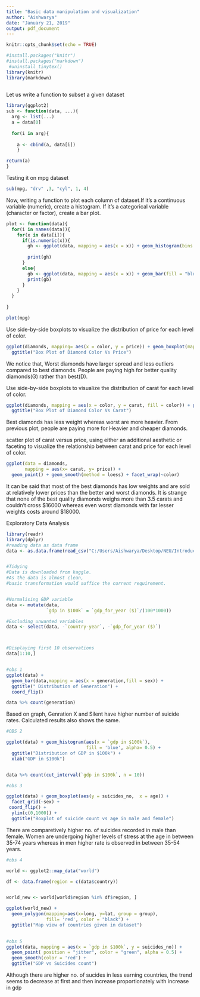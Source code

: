 ---
title: "Basic data manipulation and visualization"
author: "Aishwarya"
date: "January 21, 2019"
output: pdf_document
---

```{r setup, include=FALSE}
knitr::opts_chunk$set(echo = TRUE)

#install.packages("knitr")
#install.packages("markdown")
 #uninstall_tinytex()
library(knitr)
library(markdown)
 
```
                             


Let us write a function to subset a given  dataset

```{r }
library(ggplot2)
sub <- function(data, ...){
  arg <- list(...)
  a = data[0]
    
  for(i in arg){
    
    a <- cbind(a, data[i])
    }

return(a)
}
```

Testing it on mpg dataset
```{r cars}
sub(mpg, "drv" ,3, "cyl", 1, 4)
```


Now, writing a function to plot each column of dataset.If it’s a continuous variable (numeric), create a histogram. If it’s a categorical variable (character or factor),
create a bar plot.
```{r pressure, echo=TRUE}
plot <- function(data){
  for(i in names(data)){
    for(x in data[i]){
      if(is.numeric(x)){
        gh <- ggplot(data, mapping = aes(x = x)) + geom_histogram(bins = 10, fill ="yellow" , color ="green" ) + labs(x = i) 
       
        print(gh)
      }
      else{
        gb <- ggplot(data, mapping = aes(x = x)) + geom_bar(fill = "blue", color = "red") + labs(x=i) 
        print(gb)
      }
    }
  }
  
}

plot(mpg)
```





Use side-by-side boxplots to visualize the distribution of price for each level of color.
```{r}
ggplot(diamonds, mapping= aes(x = color, y = price)) + geom_boxplot(mapping= aes(fill = color)) + 
  ggtitle("Box Plot of Diamond Color Vs Price")

```
We notice that,
Worst diamonds have larger spread and less outliers compared to best diamonds.
People are paying high for better quality diamonds(G) rather than best(D).


Use side-by-side boxplots to visualize the distribution of carat for each level of color.

```{r}
ggplot(diamonds, mapping = aes(x = color, y = carat, fill = color)) + geom_boxplot() +
  ggtitle("Box Plot of Diamond Color Vs Carat")
```
             
Best diamonds has less weight whereas worst are more heavier.
From previous plot, people are paying more for Heavier and cheaper diamonds.                           
                                        
                                        
scatter plot of carat versus price, using either an additional aesthetic or faceting to visualize the
relationship between carat and price for each level of color.

```{r}

ggplot(data = diamonds,
       mapping = aes(x= carat, y= price)) +
  geom_point() + geom_smooth(method = loess) + facet_wrap(~color)
```
                                        
It can be said that most of the best diamonds has low weights and are sold at relatively lower prices than the better and worst diamonds. 
It is strange that none of the best quality diamonds weighs more than 3.5 carats and couldn't cross \$16000 whereas even worst diamonds with far lesser weights costs around \$18000.
          
          
Exploratory Data Analysis                        
```{r}

library(readr)
library(dplyr)
#reading data as data frame
data <- as.data.frame(read_csv("C:/Users/Aishwarya/Desktop/NEU/Introduction to Data management/hw3/master.csv"))


#Tidying
#Data is downloaded from kaggle.
#As the data is almost clean, 
#basic transformation would suffice the current requirement.


#Normalising GDP variable
data <- mutate(data,
               `gdp in $100k` = `gdp_for_year ($)`/(100*1000))

#Excluding unwanted variables
data <- select(data, -`country-year`, -`gdp_for_year ($)`)



#Displaying first 10 observations
data[1:10,]



```
  



```{r , echo=TRUE}

#obs 1
ggplot(data) +
  geom_bar(data,mapping = aes(x = generation,fill = sex)) + 
  ggtitle(" Distribution of Generation") +
  coord_flip()

data %>% count(generation)


```

Based on graph, Genration X and Silent have higher number of suicide rates. Calculated results also shows the same.


```{r , echo=TRUE}
#OBS 2

ggplot(data) + geom_histogram(aes(x = `gdp in $100k`), 
                              fill = 'blue', alpha= 0.5) + 
  ggtitle("Distribution of GDP in $100k") +
  xlab("GDP in $100k")


data %>% count(cut_interval(`gdp in $100k`, n = 10))


```

```{r , echo=TRUE}

#obs 3

ggplot(data) + geom_boxplot(aes(y = suicides_no,  x = age)) +
  facet_grid(~sex) +
 coord_flip() +
  ylim(c(0,1000)) +
  ggtitle("Boxplot of suicide count vs age in male and female")


```
There are comparetively higher no. of suicides recorded in male than female. Women are undergoing higher levels of stress at the age in between 35-74 years whereas in men higher rate is observed in between 35-54 years.

```{r , echo=TRUE}
#obs 4

world <- ggplot2::map_data("world")

df <- data.frame(region = c(data$country))


world_new <- world[world$region %in% df$region, ]

ggplot(world_new) +
  geom_polygon(mapping=aes(x=long, y=lat, group = group),
               fill= 'red', color = "black") +
  ggtitle("Map view of countries given in dataset")
 
```

```{r , echo=TRUE}

#obs 5
ggplot(data, mapping = aes(x = `gdp in $100k`, y = suicides_no)) +
  geom_point( position = "jitter", color = "green", alpha = 0.5) +
  geom_smooth(color = 'red') +
  ggtitle("GDP vs Suicides count")
```

Although there are higher no. of sucides in less earning countries, the trend seems to decrease at first and then increase proportionately with increase in gdp                                    
                                        